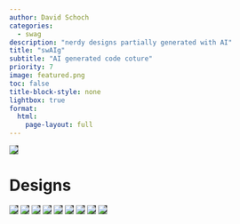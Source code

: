 ```yaml
---
author: David Schoch 
categories:
  - swag
description: "nerdy designs partially generated with AI"
title: "swAIg"
subtitle: "AI generated code coture"
priority: 7
image: featured.png
toc: false
title-block-style: none
lightbox: true
format:
  html:
    page-layout: full
---
```


<style>
img{
    background-color: #444444;
}
</style>

![](featured.png){fig-align="center"}

# Designs

![](debugging.png){.lightbox group="gallery"}
![](foss_you_black.png){.lightbox group="gallery"}
![](jit.png){.lightbox group="gallery"}
![](panic.png){.lightbox group="gallery"}
![](rtfm.png){.lightbox group="gallery"}
![](sampling.png){.lightbox group="gallery"}
![](shell_commander.png){.lightbox group="gallery"}
![](slothware.png){.lightbox group="gallery"}
![](technical_debt.png){.lightbox group="gallery"}

